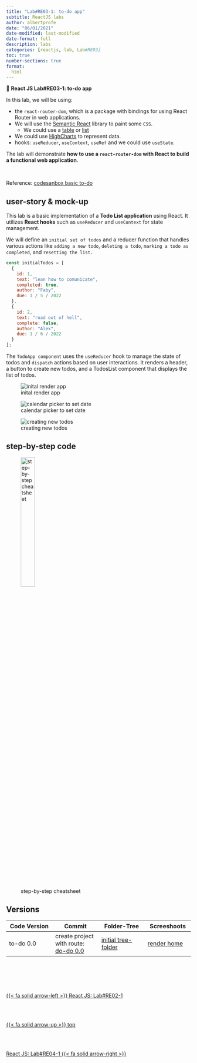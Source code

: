 ```yaml
---
title: "Lab#RE03-1: to-do app"
subtitle: ReactJS labs
author: albertprofe
date: "06/01/2021"
date-modified: last-modified
date-format: full
description: labs
categories: [reactjs, lab, Lab#RE03]
toc: true
number-sections: true
format:
  html
---
```


::: {.labs}
📘 **React JS Lab#RE03-1: to-do app**

In this lab, we will be using:

- the ``react-router-dom``, which is a package with bindings for using React Router in web applications.
- We will use the [Semantic React](https://react.semantic-ui.com/){.external} library to paint some `CSS`.
  - We could use a [table](https://react.semantic-ui.com/collections/table/){.external} or [list](https://react.semantic-ui.com/elements/list/){.exteranal}
- We could use [HighCharts](https://www.highcharts.com/){.external} to represent data.
- hooks: `useReducer`, `useContext`, `useRef` and we could use `useState`.

The lab will demonstrate **how to use a ``react-router-dom`` with React to build a functional web application**.
:::

</br>

Reference: [codesanbox basic to-do](https://codesandbox.io/s/to-do-oh3324?file=/src/todo/TodoApp.jsx){.external}

## user-story & mock-up

This lab is a basic implementation of a **Todo List application** using React. It utilizes **React hooks** such as `useReducer` and `useContext` for state management.

We will define an `initial set of todos` and a reducer function that handles various actions like `adding a new todo`, `deleting a todo`, `marking a todo as completed`, and `resetting the list.`

```js
const initialTodos = [
  {
    id: 1,
    text: "lean how to comunicate",
    completed: true,
    author: "Faby",
    due: 1 / 5 / 2022
  },
  {
    id: 2,
    text: "road out of hell",
    complete: false,
    author: "Alex",
    due: 1 / 6 / 2022
  }
];
```

The `TodoApp component` uses the `useReducer` hook to manage the state of todos and `dispatch` actions based on user interactions. It renders a header, a button to create new todos, and a TodosList component that displays the list of todos.

![inital render app](/images/reactjs/lab-re-3-1.png){}

![calendar picker to set date](/images/reactjs/lab-re-3-2.png){}

![creating new todos](/images/reactjs/lab-re-3-3.png){}

## step-by-step code

::: {.column-margin}
![step-by-step cheatsheet](/images/reactjs/todo-app-reducer-context.png){width="30%"}
:::

## Versions

 Code Version | Commit | Folder-Tree | Screeshoots |
| -- | -- | -- | -- |
| to-do 0.0 | create project with route: [do-do 0.0](){.external} | [initial tree-folder](/images/reactjs/lab-re-2-1.png){width="60%"} | [render home](/images/reactjs/lab-re-2-2.png){width="80%"} |



<!--- navLinks -->
<br><br>
<div class=row>
<br>
<div class='column left previous'>
<br>
[{{< fa solid arrow-left >}} React JS: Lab#RE02-1](/reactjs/rjslab2.qmd)
<br>
</div>
<br>
<div class='column center'>
<br>
[{{< fa solid arrow-up >}} top](#top)
<br>
</div>
<br>
<div class='column right next'>
<br>
[React JS: Lab#RE04-1  {{< fa solid arrow-right >}}](/reactjs/rjslab4.qmd)
<br>
</div>
<br>
</div>
